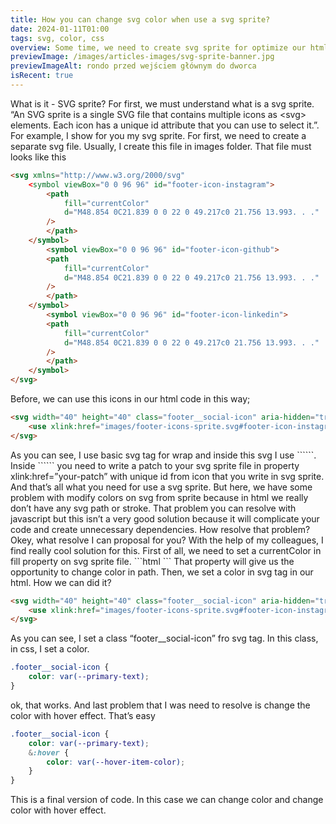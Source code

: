 ```yaml
---
title: How you can change svg color when use a svg sprite?
date: 2024-01-11T01:00
tags: svg, color, css
overview: Some time, we need to create svg sprite for optimize our html markup and keep all of	icons in separate file. But here, we will have some problem, we can’t dymanicly change a	color on this svg that is in svg sprite.
previewImage: /images/articles-images/svg-sprite-banner.jpg
previewImageAlt: rondo przed wejściem głównym do dworca
isRecent: true
---
```



<ContentPart>
	<ArticleTitleL headingTag='h2'>What is it - SVG sprite?</ArticleTitleL>
	<ArticleParagraphM>
		For first, we must understand what is a svg sprite. “An SVG sprite is a single SVG file that
		contains multiple icons as &ltsvg&gt elements. Each icon has a unique id attribute that you can
		use to select it.”. For example, I show for you my svg sprite. For first, we need to create a
		separate svg file. Usually, I create this file in images folder. That file must looks like this
	</ArticleParagraphM>

```html
<svg xmlns="http://www.w3.org/2000/svg"
	<symbol viewBox="0 0 96 96" id="footer-icon-instagram">
		<path
			fill="currentColor"
			d="M48.854 0C21.839 0 0 22 0 49.217c0 21.756 13.993. . ."
		/>
		</path>
	</symbol>
		<symbol viewBox="0 0 96 96" id="footer-icon-github">
		<path
			fill="currentColor"
			d="M48.854 0C21.839 0 0 22 0 49.217c0 21.756 13.993. . ."
		/>
		</path>
	</symbol>
		<symbol viewBox="0 0 96 96" id="footer-icon-linkedin">
		<path
			fill="currentColor"
			d="M48.854 0C21.839 0 0 22 0 49.217c0 21.756 13.993. . ."
		/>
		</path>
	</symbol>
</svg>
```

<ArticleParagraphM>Before, we can use this icons in our html code in this way;</ArticleParagraphM>

```html
<svg width="40" height="40" class="footer__social-icon" aria-hidden="true" focusable="false">
	<use xlink:href="images/footer-icons-sprite.svg#footer-icon-instagram"></use>
</svg>
```

<ArticleParagraphM>
	As you can see, I use basic svg tag for wrap and inside this svg I use ```<use>```. Inside ```<use>``` you need to write a patch to your svg sprite file in property xlink:href=”your-patch” with unique id from icon that you write in svg sprite. And that’s all what you need for use a svg sprite. But here, we have some problem with modify colors on svg from sprite because in html we really don’t have any svg path or stroke. That problem you can resolve with javascript but this isn’t a very good solution because it will complicate your code and create unnecessary dependencies.
</ArticleParagraphM>

</ContentPart>

<ContentPart>
<ArticleTitleL headingTag='h2'>How resolve that problem?</ArticleTitleL>
<ArticleParagraphM>
	Okey, what resolve I can proposal for you? With the help of my colleagues, I find really
	cool solution for this. First of all, we need to set a currentColor in fill property on
	svg sprite file.
</ArticleParagraphM>
```html
<symbol viewBox="0 0 96 96" id="footer-icon-github">
	<path
		fill="currentColor"
		d="M48.854 0C21.839 0 0 22 0 49.217c0 21.756 13.993. . ."
	/>
	</path>
</symbol>
```

<ArticleParagraphM>
	That property will give us the opportunity to change color in path. Then, we set a color in svg
	tag in our html. How we can did it?
</ArticleParagraphM>

```html
<svg width="40" height="40" class="footer__social-icon" aria-hidden="true" focusable="false">
	<use xlink:href="images/footer-icons-sprite.svg#footer-icon-instagram"></use>
</svg>
```

<ArticleParagraphM>
	As you can see, I set a class “footer__social-icon” fro svg tag. In this class, in css, I set a
	color.
</ArticleParagraphM>

```css
.footer__social-icon {
	color: var(--primary-text);
}
```

<ArticleParagraphM>
	ok, that works. And last problem that I was need to resolve is change the color with hover effect.
	That’s easy
</ArticleParagraphM>

```css
.footer__social-icon {
	color: var(--primary-text);
	&:hover {
		color: var(--hover-item-color);
	}
}
```

<ArticleParagraphM>
	This is a final version of code. In this case we can change color and change color with hover
	effect.
</ArticleParagraphM>

</ContentPart>
